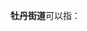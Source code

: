 '''牡丹街道'''可以指：
{{PRC admin/disambig|23/10/05/004/000|37/17/02/005/000}}
{{disambig|cat=四字乡级行政区划消歧义}}